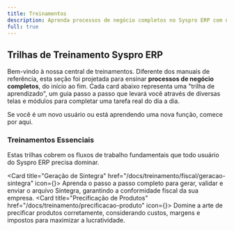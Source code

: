 ```yaml
---
title: Treinamentos
description: Aprenda processos de negócio completos no Syspro ERP com nossas trilhas de aprendizado guiadas.
full: true
---
```



## Trilhas de Treinamento Syspro ERP

Bem-vindo à nossa central de treinamentos. Diferente dos manuais de referência, esta seção foi projetada para ensinar **processos de negócio completos**, do início ao fim. Cada card abaixo representa uma "trilha de aprendizado", um guia passo a passo que levará você através de diversas telas e módulos para completar uma tarefa real do dia a dia.

Se você é um novo usuário ou está aprendendo uma nova função, comece por aqui.

### Treinamentos Essenciais 

Estas trilhas cobrem os fluxos de trabalho fundamentais que todo usuário do Syspro ERP precisa dominar.

  <Card title="Geração de Sintegra" href="/docs/treinamento/fiscal/geracao-sintegra" icon={<FileText className="h-5 w-5" />}>
    Aprenda o passo a passo completo para gerar, validar e enviar o arquivo Sintegra, garantindo a conformidade fiscal da sua empresa.
  </Card>
    <Card title="Precificação de Produtos" href="/docs/treinamento/precificacao-produto" icon={<Banknote className="h-5 w-5" />}>
    Domine a arte de precificar produtos corretamente, considerando custos, margens e impostos para maximizar a lucratividade.
  </Card>
